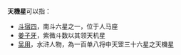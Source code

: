'''天機星'''可以指：
*[[斗宿四|斗宿四]]，南斗六星之一，位于人马座
*[[姜子牙|姜子牙]]，紫微斗数以其领天机星
*[[吴用|吴用]]，水浒人物，為一百单八将中天罡三十六星之天機星
{{disambig|Cat=三字消歧義}}